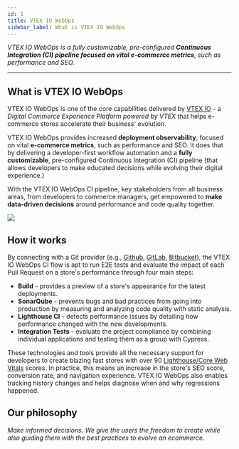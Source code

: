 ```yaml
---
id: 1
title: VTEX IO WebOps
sidebar_label: What is VTEX IO WebOps
---
```




*VTEX IO WebOps is a fully customizable, pre-configured **Continuous Integration (CI) pipeline focused on vital e-commerce metrics**, such as performance and SEO.*

---

## What is VTEX IO WebOps

VTEX IO WebOps is one of the core capabilities delivered by [VTEX IO](faststore.md) - a *Digital Commerce Experience Platform powered by VTEX* that helps e-commerce stores accelerate their business' evolution. 

VTEX IO WebOps provides increased **deployment observability**, focused on vital **e-commerce metrics**, such as performance and SEO. It does that by delivering a developer-first workflow automation and a **fully customizable**, pre-configured Continuous Integration (CI) pipeline (that allows developers to make educated decisions while evolving their digital experience.)

With the VTEX IO WebOps CI pipeline, key stakeholders from all business areas, from developers to commerce managers, get empowered to **make data-driven decisions** around performance and code quality together. 

![](../../static/img/tutorials/fundamentals/ci-pipeline.gif)

## How it works

By connecting with a Git provider (e.g., [Github](https://github.com), [GitLab](https://about.gitlab.com), [Bitbucket](https://bitbucket.org)), the VTEX IO WebOps CI flow is apt to run E2E tests and evaluate the impact of each Pull Request on a store's performance through four main steps:

- **Build** - provides a preview of a store's appearance for the latest deployments.
- **SonarQube** - prevents bugs and bad practices from going into production by measuring and analyzing code quality with static analysis.
- **Lighthouse CI** - detects performance issues by detailing how performance changed with the new developments.
- **Integration Tests** - evaluate the project compliance by combining individual applications and testing them as a group with Cypress.

These technologies and tools provide all the necessary support for developers to create blazing fast stores with over 90 [Lighthouse](https://developers.google.com/web/tools/lighthouse)[/Core Web Vitals](https://web.dev/learn-web-vitals) scores. In practice, this means an increase in the store's SEO score, conversion rate, and navigation experience. VTEX IO WebOps also enables tracking history changes and helps diagnose when and why regressions happened. 

## Our philosophy

*Make informed decisions.
We give the users the freedom to create while also guiding them with the best practices to evolve an ecommerce.*
